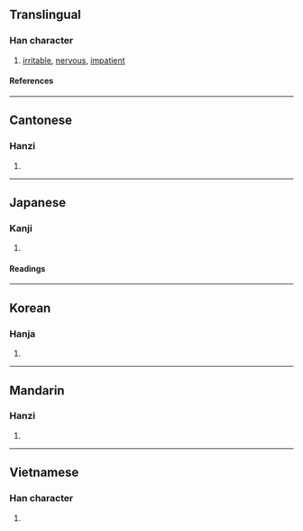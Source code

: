 {{character info/new}}
{{character info|0x2F8A0}}
==Translingual==

===Han character===
{{Han char|rn=61|rad=心|as=07|sn=10|four=96027|canj=PRB|ids=⿰忄肙}}

# [[irritable]], [[nervous]], [[impatient]]

====References====
{{Han ref|kx=0386.200|dkj=10623|dj=0718.200|hdz=42304.060|uh=6081}}

----

==Cantonese==

===Hanzi===
{{yue-hanzi|jyut=[[gyun1]], [[gyun3]]|y=gyun1, gyun3}}

# {{rfdef|yue|sort=心07}}

----

==Japanese==

===Kanji===
{{ja-kanji|grade=|rs=心07}}

# {{rfdef|ja|sort=心07}}

====Readings====
{{ja-readings
|goon=えん
|kanon=えん
|kun=うれ-える, いらだ-つ
}}

----

==Korean==

===Hanja===
{{ko-hanja|연}}

# {{rfdef|ko|sort=心07}}

----

==Mandarin==

===Hanzi===
{{cmn-hanzi|pin=[[yuān]] ([[yuan1]])|wg=yüan<sup>1</sup>}}

# {{rfdef|cmn|sort=心07}}

----

==Vietnamese==

===Han character===
{{vi-readings|rs=心07|reading=quyên}}

# {{rfdef|vi|sort=心07}}